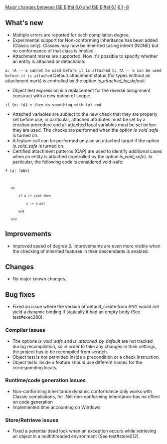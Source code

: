 [[Property:title|Major changes between ISE Eiffel 6.0 and ISE Eiffel 6.1]]
[[Property:link_title|6.1]]
[[Property:weight|-8]]
==What's new==

{{seealso|See also: [[Differences between standard ECMA-367 and Eiffel Software implementation|Differences between standard ECMA-367 and Eiffel Software implementation]] }}
* Multiple errors are reported for each compilation degree.
* Experimental support for Non-conforming Inheritance has been added (Classic only). Classes may now be inherited (using inherit {NONE} but no conformance of that class is implied.
* Attachment marks are supported. Now it's possible to specify whether an entity is attached or detachable:
<code>a: !A -- a cannot be used before it is attached
b: ?A -- b can be used before it is attached</code>
Default attachment status (for types without an attachment mark) is controlled by the option ''is_attached_by_default''.
* Object test expression is a replacement for the reverse assignment construct with a new notion of scope: 
<code>if {o: !A} e then do_something_with (o) end</code>

* Attached variables are subject to the new check that they are properly set before use, in particular, attached attributes must be set by a creation procedure and all attached local variables must be set before they are used. The checks are performed when the option ''is_void_safe'' is turned on.
* A feature call can be performed only on an attached target if the option ''is_void_safe'' is turned on.
* Certified attachment patterns (CAP) are used to identify additional cases when an entity is attached (controlled by the option ''is_void_safe''). In particular, the following code is considered void-safe:
<code>f (a: ?ANY)
	do
		if a /= void then
			x := a.out
		end
	end</code>


==Improvements==
* Improved speed of degree 3. Improvements are even more visible when the checking of inherited features in their descendants is enabled.

==Changes==
* No major known changes.

==Bug fixes==
* Fixed an issue where the version of <eiffel>default_create</eiffel> from <eiffel>ANY</eiffel> would not yield a dynamic binding if statically it had an empty body (See test#exec280).

===Compiler issues===
* The options ''is_void_safe'' and ''is_attached_by_default'' are not tracked during recompilation, so in order to take any changes in their settings, the project has to be recompiled from scratch.
* Object test is not permitted inside a precondition or a check instruction.
* Object tests inside a feature should use different names for the corresponding locals.

===Runtime/code generation issues===
* Non-conforming inheritance dynamic conformance only works with Classic compilations, for .Net non-conforming inheritance has no effect on code generation
* Implemented time accounting on Windows.

===Store/Retrieve issues===
* Fixed a potential dead lock when an exception occurs while retrieving an object in a multithreaded environment (See test#store012).




